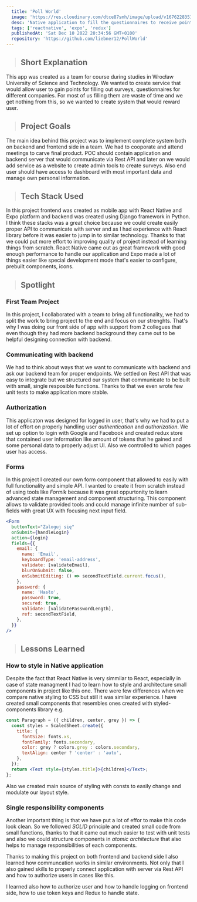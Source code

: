 ```yaml
---
  title: 'Poll World'
  image: 'https://res.cloudinary.com/dtce87smh/image/upload/v1676228351/poll-world/poll_oevevj.webp'
  desc: 'Native application to fill the questionnaires to receive points for purchasing discount codes.'
  tags: ['reactnative', 'expo', 'redux']
  publishedAt: 'Sat Dec 10 2022 20:34:56 GMT+0100'
  repository: 'https://github.com/liebner12/PollWorld'
---
```


> ## Short Explanation

This app was created as a team for course during studies in Wrocław University of Science and Technology. We wanted to create service
that would allow user to gain points for filling out surveys, questionnaires for different companies. For most of us filling them are waste of time
and we get nothing from this, so we wanted to create system that would reward user.

> ## Project Goals

The main idea behind this project was to implement complete system both on backend and frontend side in a team. We had to cooporate and
attend meetings to carve final product. POC should contain application and backend server that would communicate via Rest API and later on
we would add service as a website to create admin tools to create surveys. Also end user should have access to dashboard with most important data
and manage own personal information.

<GridCols>
  <CustomImage
    src="https://res.cloudinary.com/dtce87smh/image/upload/v1676228350/poll-world/1_le8ayt.webp"
    height="400"
    width="200"
    alt="Start page"
  />
  <CustomImage
    src="https://res.cloudinary.com/dtce87smh/image/upload/v1676228350/poll-world/2_rnoui1.webp"
    height="400"
    width="200"
    alt="Register page"
  />
  <CustomImage
    src="https://res.cloudinary.com/dtce87smh/image/upload/v1676228350/poll-world/3_rxglti.webp"
    height="400"
    width="200"
    alt="Home page"
  />
  <CustomImage
    src="https://res.cloudinary.com/dtce87smh/image/upload/v1676228350/poll-world/4_gccsh6.webp"
    height="400"
    width="200"
    alt="Survey summary page"
  />
  <CustomImage
    src="https://res.cloudinary.com/dtce87smh/image/upload/v1676228350/poll-world/5_ahuqpt.webp"
    height="400"
    width="200"
    alt="Survey page"
  />
  <CustomImage
    src="https://res.cloudinary.com/dtce87smh/image/upload/v1676228350/poll-world/6_swkk45.webp"
    height="400"
    width="200"
    alt="Popup menu with option to buy coupon"
  />
  <CustomImage
    src="https://res.cloudinary.com/dtce87smh/image/upload/v1676228351/poll-world/7_md8nyy.webp"
    height="400"
    width="200"
    alt="Survey's page"
  />
  <CustomImage
    src="https://res.cloudinary.com/dtce87smh/image/upload/v1676228351/poll-world/8_afhc0x.webp"
    height="400"
    width="200"
    alt="Coupon's page"
  />
  <CustomImage
    src="https://res.cloudinary.com/dtce87smh/image/upload/v1676228350/poll-world/9_pxw6mo.webp"
    height="400"
    width="200"
    alt="Profile page"
  />
  <CustomImage
    src="https://res.cloudinary.com/dtce87smh/image/upload/v1676228351/poll-world/10_odw6yv.webp"
    height="400"
    width="200"
    alt="Profile page with data"
  />
  <CustomImage
    src="https://res.cloudinary.com/dtce87smh/image/upload/v1676228351/poll-world/11_bybluf.webp"
    height="400"
    width="200"
    alt="Admin dashboard"
  />
  <CustomImage
    src="https://res.cloudinary.com/dtce87smh/image/upload/v1676228351/poll-world/12_j8xag8.webp"
    height="400"
    width="200"
    alt="Survey creator page"
  />
</GridCols>

> ## Tech Stack Used

<div className="not-prose">
  <Icons icons={['reactnative', 'expo', 'redux']} />
</div>

In this project frontend was created as mobile app with React Native and Expo platform and backend was created using Django framework in Python. I think these stacks was a great choice
because we could create easily proper API to communicate with server and as I had experience with React library before it was easier to jump in to similar technology. Thanks to that we could
put more effort to improving quality of project instead of learning things from scratch. React Native came out as great framework with good enough performance to handle our application
and Expo made a lot of things easier like special development mode that's easier to configure, prebuilt components, icons.

> ## Spotlight

### First Team Project

In this project, I collaborated with a team to bring all functionality, we had to split the work to bring project to the end and focus on our strenghts.
That's why I was doing our front side of app with support from 2 collegues that even though they had more backend background they came out to be helpful designing connection with backend.

### Communicating with backend

We had to think about ways that we want to communicate with backend and ask our backend team for proper endpoints. We settled on Rest API that was easy to integrate but we structured
our system that communicate to be built with small, single resposible functions. Thanks to that we even wrote few unit tests to make application more stable.

### Authorization

This applicaton was designed for logged in user, that's why we had to put a lot of effort on properly handling user _authentication_ and _authorization_.
We set up option to login with Google and Facebook and created redux store that contained user information like amount of tokens that he gained and some personal data
to properly adjust UI. Also we controlled to which pages user has access.

### Forms

In this project I created our own form component that allowed to easily with full functionality and simple API. I wanted to
create it from scratch instead of using tools like _Formik_ because it was great oppurtonity to learn advanced state management and component structuring.
This component allows to validate provided tools and could manage infinite number of sub-fields with great UX with focusing next input field.

```jsx
<Form
  buttonText="Zaloguj się"
  onSubmit={handleLogin}
  action={login}
  fields={{
    email: {
      name: 'Email',
      keyboardType: 'email-address',
      validate: [validateEmail],
      blurOnSubmit: false,
      onSubmitEditing: () => secondTextField.current.focus(),
    },
    password: {
      name: 'Hasło',
      password: true,
      secured: true,
      validate: [validatePasswordLength],
      ref: secondTextField,
    },
  }}
/>
```

> ## Lessons Learned

### How to style in Native application

Despite the fact that React Native is very simmilar to React, especially in case of state managment I had to learn how to
style and architecture small components in project like this one. There were few differences when we compare native styling to CSS
but still it was similar experience. I have created small components that resembles ones created with styled-components library e.g.

```jsx
const Paragraph = ({ children, center, grey }) => {
  const styles = ScaledSheet.create({
    title: {
      fontSize: fonts.xs,
      fontFamily: fonts.secondary,
      color: grey ? colors.grey : colors.secondary,
      textAlign: center ? 'center' : 'auto',
    },
  });
  return <Text style={styles.title}>{children}</Text>;
};
```

Also we created main source of styling with consts to easily change and modulate our layout style.

### Single responsibility components

Another important thing is that we have put a lot of effor to make this code look clean. So we followed _SOLID_ principle
and created small code from small functions, thanks to that it came out much easier to test with unit tests and also we could structure components
in _atomic architecture_ that also helps to manage responsibilities of each components.

Thanks to making this project on both frontend and backend side I also learned how communcation works in similar environments. Not only that
I also gained skills to properly connect application with server via Rest API and how to authorize users in cases like this.

I learned also how to authorize user and how to handle logging on frontend side, how to use token keys and Redux to handle state.
